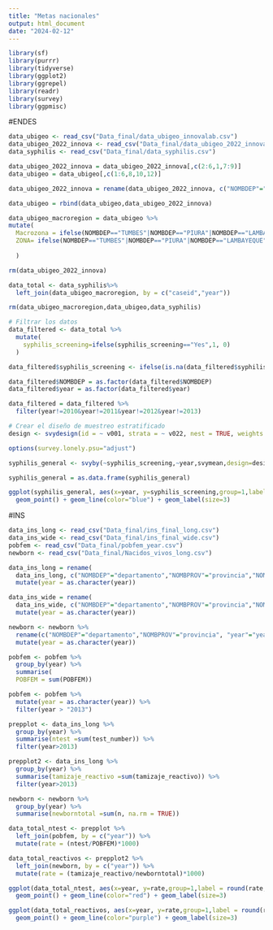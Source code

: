 ```yaml
---
title: "Metas nacionales"
output: html_document
date: "2024-02-12"
---
```


```r
library(sf)
library(purrr)
library(tidyverse)
library(ggplot2)
library(ggrepel)
library(readr)
library(survey)
library(ggpmisc)
```

#ENDES

```r
data_ubigeo <- read_csv("Data_final/data_ubigeo_innovalab.csv")
data_ubigeo_2022_innova <- read_csv("Data_final/data_ubigeo_2022_innova.csv")
data_syphilis <- read_csv("Data_final/data_syphilis.csv")
```

```r
data_ubigeo_2022_innova = data_ubigeo_2022_innova[,c(2:6,1,7:9)]
data_ubigeo = data_ubigeo[,c(1:6,8,10,12)]

data_ubigeo_2022_innova = rename(data_ubigeo_2022_innova, c("NOMBDEP"="DEPARTAMEN","NOMBPROV"="PROVINCIA","NOMBDIST"="DISTRITO"))

data_ubigeo = rbind(data_ubigeo,data_ubigeo_2022_innova)
```

```r
data_ubigeo_macroregion = data_ubigeo %>%
mutate(
  Macrozona = ifelse(NOMBDEP=="TUMBES"|NOMBDEP=="PIURA"|NOMBDEP=="LAMBAYEQUE"|NOMBDEP=="LA LIBERTAD"|NOMBDEP=="ANCASH"| NOMBDEP=="CAJAMARCA"&NOMBPROV!="SAN IGNACIO"|NOMBDEP=="CAJAMARCA"&NOMBPROV!="JAEN"| NOMBDEP=="AMAZONAS"&NOMBPROV=="LUYA"|NOMBDEP=="AMAZONAS"&NOMBPROV=="CHACHAPOYAS", "Norte", ifelse(NOMBDEP=="LORETO"|NOMBDEP=="UCAYALI"|NOMBDEP=="SAN MARTIN"|NOMBDEP=="MADRE DE DIOS"|NOMBDEP=="CAJAMARCA"&NOMBPROV=="SAN IGNACIO"|NOMBDEP=="CAJAMARCA"&NOMBPROV=="JAEN"| NOMBDEP=="AMAZONAS"&NOMBPROV!="LUYA"|NOMBDEP=="AMAZONAS"&NOMBPROV!="CHACHAPOYAS"|NOMBDEP=="HUANUCO"&NOMBPROV=="MARAÑON"|NOMBDEP=="HUANUCO"&NOMBPROV=="LEONCIO PRADO"|NOMBDEP=="HUANUCO"&NOMBPROV=="PUERTO INCA"|NOMBDEP=="PASCO"&NOMBPROV=="OXAPAMPA"|NOMBDEP=="JUNIN"&NOMBPROV=="CHANCHAMAYO"|NOMBDEP=="JUNIN"&NOMBPROV=="SATIPO"|NOMBDEP=="CUSCO"&NOMBPROV==" LA CONVECION","Selva", ifelse(NOMBDEP=="HUANCAVELICA"|NOMBDEP=="LIMA"&NOMBPROV!="LIMA"|NOMBDEP=="HUANUCO"&NOMBPROV!="MARAÑON"|NOMBDEP=="HUANUCO"&NOMBPROV!="LEONCIO PRADO"|NOMBDEP=="HUANUCO"&NOMBPROV!="PUERTO INCA"|NOMBDEP=="PASCO"&NOMBPROV!="OXAPAMPA"|NOMBDEP=="JUNIN"&NOMBPROV!="CHANCHAMAYO"|NOMBDEP=="JUNIN"&NOMBPROV!="SATIPO","Centro", ifelse(NOMBDEP=="LIMA"&NOMBPROV=="LIMA"|NOMBDEP=="CALLAO","Lima Metropolitana",         ifelse(NOMBDEP=="ICA"|NOMBDEP=="AYACUCHO"|NOMBDEP=="AREQUIPA"|NOMBDEP=="MOQUEGUA"|NOMBDEP=="TACNA"|NOMBDEP=="PUNO"|NOMBDEP=="APURIMAC"|NOMBDEP=="CUSCO"&NOMBPROV!=" LA CONVENCION","Sur","Por definir"))))),
  ZONA= ifelse(NOMBDEP=="TUMBES"|NOMBDEP=="PIURA"|NOMBDEP=="LAMBAYEQUE"|NOMBDEP=="LA LIBERTAD"|NOMBDEP=="CAJAMARCA"|NOMBDEP=="AMAZONAS",1,ifelse(NOMBDEP=="ANCASH"|NOMBDEP=="HUANUCO"|NOMBDEP=="PASCO"|NOMBDEP=="JUNIN"|NOMBDEP=="HUANCAVELICA"|NOMBDEP=="ICA"|NOMBDEP=="LIMA"|NOMBDEP=="CALLAO",2,ifelse(NOMBDEP=="AYACUCHO"|NOMBDEP=="AREQUIPA"|NOMBDEP=="APURIMAC"|NOMBDEP=="CUSCO"|NOMBDEP=="PUNO"|NOMBDEP=="MOQUEGUA"|NOMBDEP=="TACNA",3,ifelse(NOMBDEP=="LORETO"|NOMBDEP=="SAN MARTIN"|NOMBDEP=="UCAYALI"|NOMBDEP=="MADRE DE DIOS",4,NA)))),
  
  )
```

```r
rm(data_ubigeo_2022_innova)
```

```r
data_total <- data_syphilis%>% 
  left_join(data_ubigeo_macroregion, by = c("caseid","year"))
```

```r
rm(data_ubigeo_macroregion,data_ubigeo,data_syphilis)
```

```r
# Filtrar los datos
data_filtered <- data_total %>%
  mutate(
    syphilis_screening=ifelse(syphilis_screening=="Yes",1, 0)
  )

data_filtered$syphilis_screening <- ifelse(is.na(data_filtered$syphilis_screening),0,data_filtered$syphilis_screening)

data_filtered$NOMBDEP = as.factor(data_filtered$NOMBDEP)
data_filtered$year = as.factor(data_filtered$year)

data_filtered = data_filtered %>%
  filter(year!=2010&year!=2011&year!=2012&year!=2013)

# Crear el diseño de muestreo estratificado
design <- svydesign(id = ~ v001, strata = ~ v022, nest = TRUE, weights = ~ v005, data = data_filtered, na.rm = TRUE)

options(survey.lonely.psu="adjust")

syphilis_general <- svyby(~syphilis_screening,~year,svymean,design=design,na.rm=TRUE)

syphilis_general = as.data.frame(syphilis_general)
```

```r
ggplot(syphilis_general, aes(x=year, y=syphilis_screening,group=1,label = round(syphilis_screening*100,1))) +
  geom_point() + geom_line(color="blue") + geom_label(size=3)
```
#INS

```r
data_ins_long <- read_csv("Data_final/ins_final_long.csv")
data_ins_wide <- read_csv("Data_final/ins_final_wide.csv")
pobfem <- read_csv("Data_final/pobfem_year.csv")
newborn <- read_csv("Data_final/Nacidos_vivos_long.csv")
```

```r
data_ins_long = rename(
  data_ins_long, c("NOMBDEP"="departamento","NOMBPROV"="provincia","NOMBDIST"="distrito")) %>%
  mutate(year = as.character(year)) 

data_ins_wide = rename(
  data_ins_wide, c("NOMBDEP"="departamento","NOMBPROV"="provincia","NOMBDIST"="distrito")) %>%
  mutate(year = as.character(year)) 

newborn <- newborn %>%
  rename(c("NOMBDEP"="departamento","NOMBPROV"="provincia", "year"="years")) %>%
  mutate(year = as.character(year)) 

pobfem <- pobfem %>%
  group_by(year) %>%
  summarise(
  POBFEM = sum(POBFEM)) 

pobfem <- pobfem %>%
  mutate(year = as.character(year)) %>%
  filter(year > "2013") 
```

```r
prepplot <- data_ins_long %>%
  group_by(year) %>%
  summarise(ntest =sum(test_number)) %>%
  filter(year>2013)

prepplot2 <- data_ins_long %>%
  group_by(year) %>%
  summarise(tamizaje_reactivo =sum(tamizaje_reactivo)) %>%
  filter(year>2013)

newborn <- newborn %>%
  group_by(year) %>%
  summarise(newborntotal =sum(n, na.rm = TRUE))
```

```r
data_total_ntest <- prepplot %>%
  left_join(pobfem, by = c("year")) %>%
  mutate(rate = (ntest/POBFEM)*1000)

data_total_reactivos <- prepplot2 %>%
  left_join(newborn, by = c("year")) %>%
  mutate(rate = (tamizaje_reactivo/newborntotal)*1000) 
```

```r
ggplot(data_total_ntest, aes(x=year, y=rate,group=1,label = round(rate,2))) +
  geom_point() + geom_line(color="red") + geom_label(size=3)
```
```r
ggplot(data_total_reactivos, aes(x=year, y=rate,group=1,label = round(rate,2))) +
  geom_point() + geom_line(color="purple") + geom_label(size=3)
```
